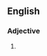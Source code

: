 {{also|softheaded}}

==English==

===Adjective===
{{en-adj}}

# {{alternative spelling of|en|softheaded}}